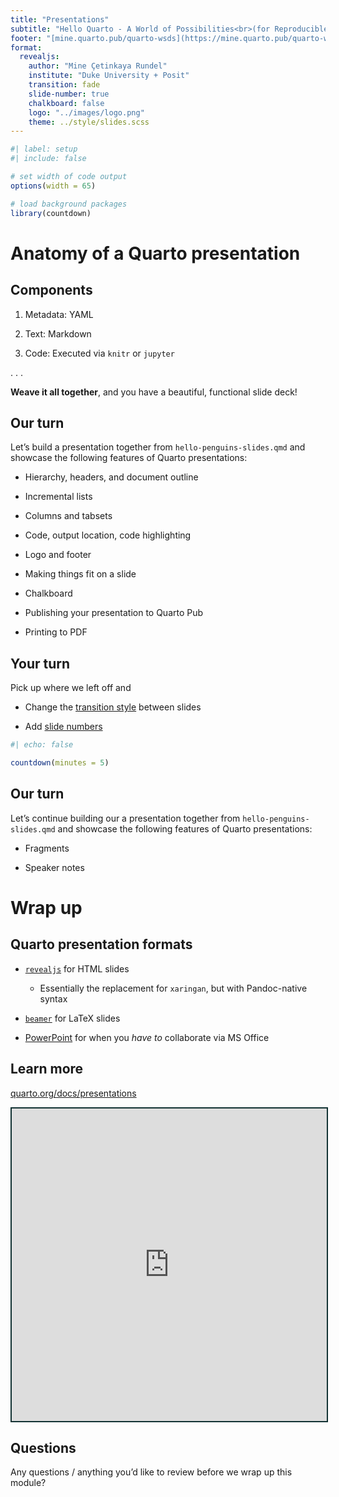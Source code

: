 ```yaml
---
title: "Presentations"
subtitle: "Hello Quarto - A World of Possibilities<br>(for Reproducible Publishing)"
footer: "[mine.quarto.pub/quarto-wsds](https://mine.quarto.pub/quarto-wsds)"
format:
  revealjs:
    author: "Mine Çetinkaya Rundel"
    institute: "Duke University + Posit"
    transition: fade
    slide-number: true
    chalkboard: false
    logo: "../images/logo.png"
    theme: ../style/slides.scss
---
```


```r
#| label: setup
#| include: false

# set width of code output
options(width = 65)

# load background packages
library(countdown)
```

# Anatomy of a Quarto presentation

## Components

1.  Metadata: YAML

2.  Text: Markdown

3.  Code: Executed via `knitr` or `jupyter`

. . .

**Weave it all together**, and you have a beautiful, functional slide deck!

## Our turn {.smaller}

::: task
Let's build a presentation together from `hello-penguins-slides.qmd` and showcase the following features of Quarto presentations:

-   Hierarchy, headers, and document outline

-   Incremental lists

-   Columns and tabsets

-   Code, output location, code highlighting

-   Logo and footer

-   Making things fit on a slide

-   Chalkboard

-   Publishing your presentation to Quarto Pub

-   Printing to PDF
:::

## Your turn

::: task
Pick up where we left off and

-   Change the [transition style](https://quarto.org/docs/presentations/revealjs/advanced.html#slide-transitions) between slides

-   Add [slide numbers](https://quarto.org/docs/presentations/revealjs/presenting.html#slide-numbers)
:::

```r
#| echo: false

countdown(minutes = 5)
```

## Our turn

::: task
Let's continue building our a presentation together from `hello-penguins-slides.qmd` and showcase the following features of Quarto presentations:

-   Fragments

-   Speaker notes
:::

# Wrap up

## Quarto presentation formats

-   [`revealjs`](https://quarto.org/docs/presentations/revealjs) for HTML slides

    -   Essentially the replacement for `xaringan`, but with Pandoc-native syntax

-   [`beamer`](https://quarto.org/docs/presentations/beamer.html) for LaTeX slides

-   [PowerPoint](https://quarto.org/docs/presentations/powerpoint.html) for when you *have to* collaborate via MS Office

## Learn more

::: learn-more
[quarto.org/docs/presentations](https://quarto.org/docs/presentations)

```{=html}
<iframe src="https://quarto.org/docs/presentations/" width="100%" height="500" style="border:2px solid #123233;" title="Quarto Presentations"></iframe>
```
:::

## Questions

::: task
Any questions / anything you'd like to review before we wrap up this module?
:::
